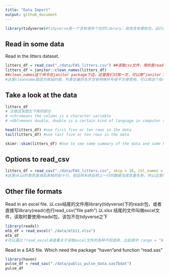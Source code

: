 ```yaml
---
title: "Data Import"
output: github_document
---
```

```r
library(tidyverse)#tidyverse是一个含有很多个包的library，具体含有哪些包，运行代码出现的那堆红色的就是，今天主要集中在讲tidyverse中的readr包
```

## Read in some data

Read in the litters dataset.

```r
litters_df = read_csv("./data/FAS_litters.csv") ##读取csv文件，用的是readcsv这个命令,./的意思是从这个位置开始读取，到data这个包，然后读取后边的文件
litters_df = janitor::clean_names(litters_df)
##clean_names这个命令在janitor package下边，这里我们只用一次，可以用“janitor：：”这个形式，当然也可以用library引入janitor包，然后直接用clean_names
#这里cleanname是因为原始的表，列表变量的名字含有特殊符号很不方便使用，可以用这个指令改变变量的名字
```

## Take a look at the data
```r
litters_df
# 注意这张图左下角的部分
# <chr>means the column is a character variable
# <dbl>means double, double is a certain kind of language in computer science, which means these are numerical variables

```

```r
head(litters_df) #see first five or ten rows in the data
tail(litters_df) #see last five or ten rows in the data
```

```r
skimr::skim(litters_df) #Use to see some summary of the data and some histogram
```

## Options to read_csv

```r
litters_df = read_csv("./data/FAS_litters.csv", skip = 10, col_names = FALSE)
#这里skip的意思是减去表格的前十行，但这样系统会把上一行的数据当成变量名称，所以这里用colname，会发现系统给表格赋了x1,x2,...xn
```

## Other file formats

Read in an excel file.
以.csv结尾的文件用library(tidyverse)下的readr包，或者直接写library(readr)也行read_csv("file path")
以.xlsx 结尾的文件叫做excel文件，读取时要使用readxl包，该包不在tidyverse之下

```r
library(readxl)
mlb_df = read_excel("./data/mlb11.xlsx")
mlb_df
#可以通过？read_excel来查看关于读取excel文件的各种不同选择，比如其中 range = “A1:F7"会读取在这个范围内的excel数据
```

Read in a SAS file.
Which need the package "haven"and function "read.sas"
```r
library(haven)
pulse_df = read_sas("./data/public_pulse_data.sas7bdat")
pulse_df
```

